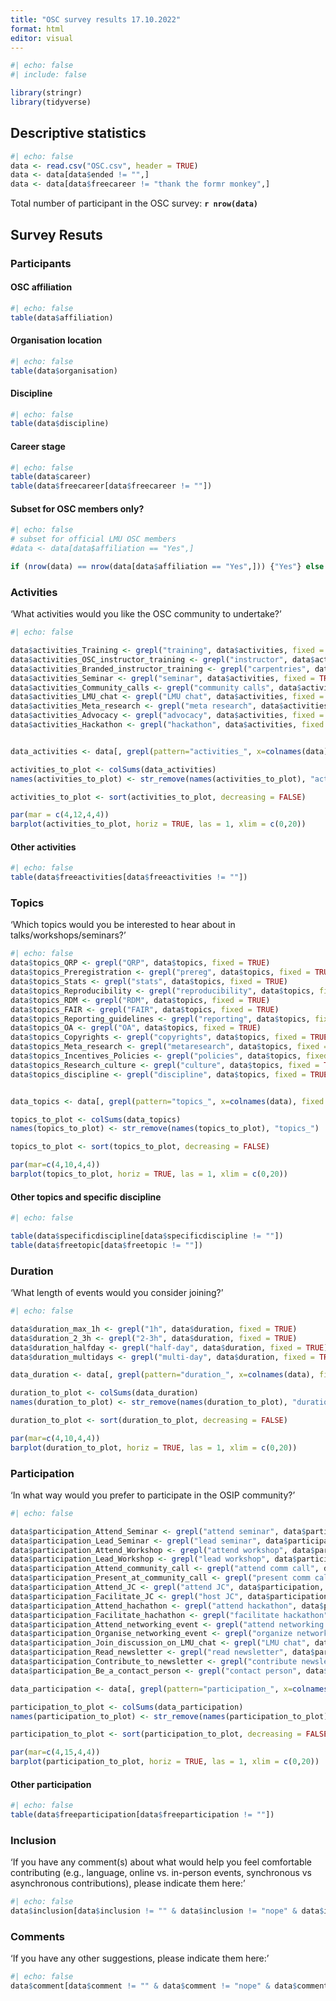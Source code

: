```yaml
---
title: "OSC survey results 17.10.2022"
format: html
editor: visual
---
```


```r
#| echo: false
#| include: false

library(stringr)
library(tidyverse)

```

## Descriptive statistics

```r
#| echo: false
data <- read.csv("OSC.csv", header = TRUE)
data <- data[data$ended != "",]
data <- data[data$freecareer != "thank the formr monkey",]
```

Total number of participant in the OSC survey: **`r nrow(data)`**

## Survey Resuts

### Participants

#### OSC affiliation

```r
#| echo: false
table(data$affiliation)
```

#### Organisation location

```r
#| echo: false
table(data$organisation)
```

#### Discipline

```r
#| echo: false
table(data$discipline)
```

#### Career stage

```r
#| echo: false
table(data$career)
table(data$freecareer[data$freecareer != ""])

```

#### Subset for OSC members only?

```r
#| echo: false
# subset for official LMU OSC members
#data <- data[data$affiliation == "Yes",]

if (nrow(data) == nrow(data[data$affiliation == "Yes",])) {"Yes"} else {"No"}
```

### Activities

'What activities would you like the OSC community to undertake?'

```r
#| echo: false

data$activities_Training <- grepl("training", data$activities, fixed = TRUE)
data$activities_OSC_instructor_training <- grepl("instructor", data$activities, fixed = TRUE)
data$activities_Branded_instructor_training <- grepl("carpentries", data$activities, fixed = TRUE)
data$activities_Seminar <- grepl("seminar", data$activities, fixed = TRUE)
data$activities_Community_calls <- grepl("community calls", data$activities, fixed = TRUE)
data$activities_LMU_chat <- grepl("LMU chat", data$activities, fixed = TRUE)
data$activities_Meta_research <- grepl("meta research", data$activities, fixed = TRUE)
data$activities_Advocacy <- grepl("advocacy", data$activities, fixed = TRUE)
data$activities_Hackathon <- grepl("hackathon", data$activities, fixed = TRUE)


data_activities <- data[, grepl(pattern="activities_", x=colnames(data), fixed = TRUE)]

activities_to_plot <- colSums(data_activities)
names(activities_to_plot) <- str_remove(names(activities_to_plot), "activities_")

activities_to_plot <- sort(activities_to_plot, decreasing = FALSE)

par(mar = c(4,12,4,4))
barplot(activities_to_plot, horiz = TRUE, las = 1, xlim = c(0,20))


```

#### Other activities

```r
#| echo: false
table(data$freeactivities[data$freeactivities != ""])
```

### Topics

'Which topics would you be interested to hear about in talks/workshops/seminars?'

```r
#| echo: false
data$topics_QRP <- grepl("QRP", data$topics, fixed = TRUE)
data$topics_Preregistration <- grepl("prereg", data$topics, fixed = TRUE)
data$topics_Stats <- grepl("stats", data$topics, fixed = TRUE)
data$topics_Reproducibility <- grepl("reproducibility", data$topics, fixed = TRUE)
data$topics_RDM <- grepl("RDM", data$topics, fixed = TRUE)
data$topics_FAIR <- grepl("FAIR", data$topics, fixed = TRUE)
data$topics_Reporting_guidelines <- grepl("reporting", data$topics, fixed = TRUE)
data$topics_OA <- grepl("OA", data$topics, fixed = TRUE)
data$topics_Copyrights <- grepl("copyrights", data$topics, fixed = TRUE)
data$topics_Meta_research <- grepl("metaresearch", data$topics, fixed = TRUE)
data$topics_Incentives_Policies <- grepl("policies", data$topics, fixed = TRUE)
data$topics_Research_culture <- grepl("culture", data$topics, fixed = TRUE)
data$topics_discipline <- grepl("discipline", data$topics, fixed = TRUE)


data_topics <- data[, grepl(pattern="topics_", x=colnames(data), fixed = TRUE)]

topics_to_plot <- colSums(data_topics)
names(topics_to_plot) <- str_remove(names(topics_to_plot), "topics_")

topics_to_plot <- sort(topics_to_plot, decreasing = FALSE)

par(mar=c(4,10,4,4))
barplot(topics_to_plot, horiz = TRUE, las = 1, xlim = c(0,20))


```

#### Other topics and specific discipline

```r
#| echo: false

table(data$specificdiscipline[data$specificdiscipline != ""])
table(data$freetopic[data$freetopic != ""])
```

### Duration

'What length of events would you consider joining?'

```r
#| echo: false

data$duration_max_1h <- grepl("1h", data$duration, fixed = TRUE)
data$duration_2_3h <- grepl("2-3h", data$duration, fixed = TRUE)
data$duration_halfday <- grepl("half-day", data$duration, fixed = TRUE)
data$duration_multidays <- grepl("multi-day", data$duration, fixed = TRUE)

data_duration <- data[, grepl(pattern="duration_", x=colnames(data), fixed = TRUE)]

duration_to_plot <- colSums(data_duration)
names(duration_to_plot) <- str_remove(names(duration_to_plot), "duration_")

duration_to_plot <- sort(duration_to_plot, decreasing = FALSE)

par(mar=c(4,10,4,4))
barplot(duration_to_plot, horiz = TRUE, las = 1, xlim = c(0,20))


```

### Participation

'In what way would you prefer to participate in the OSIP community?'

```r
#| echo: false

data$participation_Attend_Seminar <- grepl("attend seminar", data$participation, fixed = TRUE)
data$participation_Lead_Seminar <- grepl("lead seminar", data$participation, fixed = TRUE)
data$participation_Attend_Workshop <- grepl("attend workshop", data$participation, fixed = TRUE)
data$participation_Lead_Workshop <- grepl("lead workshop", data$participation, fixed = TRUE)
data$participation_Attend_community_call <- grepl("attend comm call", data$participation, fixed = TRUE)
data$participation_Present_at_community_call <- grepl("present comm call", data$participation, fixed = TRUE)
data$participation_Attend_JC <- grepl("attend JC", data$participation, fixed = TRUE)
data$participation_Facilitate_JC <- grepl("host JC", data$participation, fixed = TRUE)
data$participation_Attend_hachathon <- grepl("attend hackathon", data$participation, fixed = TRUE)
data$participation_Facilitate_hachathon <- grepl("facilitate hackathon", data$participation, fixed = TRUE)
data$participation_Attend_networking_event <- grepl("attend networking event", data$participation, fixed = TRUE)
data$participation_Organise_networking_event <- grepl("organize networking event", data$participation, fixed = TRUE)
data$participation_Join_discussion_on_LMU_chat <- grepl("LMU chat", data$participation, fixed = TRUE)
data$participation_Read_newsletter <- grepl("read newsletter", data$participation, fixed = TRUE)
data$participation_Contribute_to_newsletter <- grepl("contribute newsletter", data$participation, fixed = TRUE)
data$participation_Be_a_contact_person <- grepl("contact person", data$participation, fixed = TRUE)

data_participation <- data[, grepl(pattern="participation_", x=colnames(data), fixed = TRUE)]

participation_to_plot <- colSums(data_participation)
names(participation_to_plot) <- str_remove(names(participation_to_plot), "participation_")

participation_to_plot <- sort(participation_to_plot, decreasing = FALSE)

par(mar=c(4,15,4,4))
barplot(participation_to_plot, horiz = TRUE, las = 1, xlim = c(0,20))


```

#### Other participation

```r
#| echo: false
table(data$freeparticipation[data$freeparticipation != ""])
```

### Inclusion

'If you have any comment(s) about what would help you feel comfortable contributing (e.g., language, online vs. in-person events, synchronous vs asynchronous contributions), please indicate them here:'

```r
#| echo: false
data$inclusion[data$inclusion != "" & data$inclusion != "nope" & data$inclusion != "/" & data$inclusion != "nothing" & data$inclusion != "." & data$inclusion != "x" & data$inclusion != "leer" & data$inclusion != " " & data$inclusion != "-" & data$inclusion != "not sure" & data$inclusion != "--"]
```

### Comments

'If you have any other suggestions, please indicate them here:'

```r
#| echo: false
data$comment[data$comment != "" & data$comment != "nope" & data$comment != "/" & data$comment != "nothing" & data$comment != "." & data$comment != "x" & data$comment != "leer" & data$comment != " " & data$comment != "-" & data$comment != "not sure" & data$comment != "--" & data$comment != "No." & data$comment != "No" & data$comment != "nope :)" & !is.na(data$comment) & data$comment != "No other comments." & data$comment != "no" & data$comment != "nein"]
```
